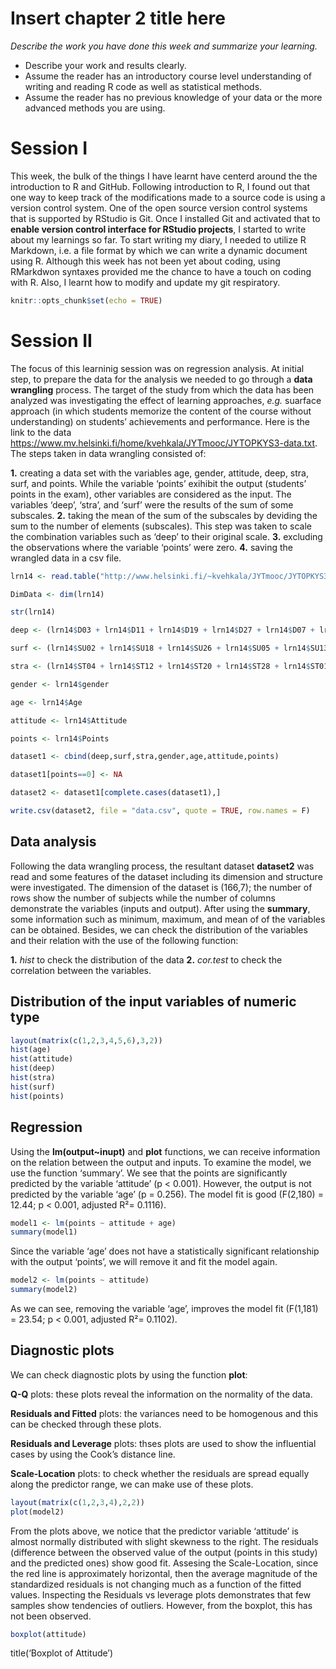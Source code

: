 # Insert chapter 2 title here

*Describe the work you have done this week and summarize your learning.*

- Describe your work and results clearly. 
- Assume the reader has an introductory course level understanding of writing and reading R code as well as statistical methods.
- Assume the reader has no previous knowledge of your data or the more advanced methods you are using.


# Session I

This week, the bulk of the things I have learnt have centerd around the the introduction to R and GitHub. Following introduction to R, I found out that one way to keep track of the modifications made to a source code is using a version control system. One of the open source version control systems that is supported by RStudio is Git. Once I installed Git and activated that to **enable version control interface for RStudio projects**, I started to write about my learnings so far. To start writing my diary, I needed to utilize R Markdown, i.e. a file format by which we can write a dynamic document using R. Although this week has not been yet about coding, using RMarkdwon syntaxes provided me the chance to have a touch on coding with R. Also, I learnt how to modify and update my git respiratory. 



```r
knitr::opts_chunk$set(echo = TRUE)
```

# Session II

The focus of this learninig session was on regression analysis. At initial step, to prepare the data for the analysis we needed to go through a **data wrangling** process. The target of the study from which the data has been analyzed was investigating the effect of learning approaches, *e.g.* suarface approach (in which students memorize the content of the course without understanding) on students' achievements and performance. Here is the link to the data <https://www.mv.helsinki.fi/home/kvehkala/JYTmooc/JYTOPKYS3-data.txt>. The steps taken in data wrangling consisted of:

 **1.** creating a data set with the variables age, gender, attitude, deep, stra, surf, and points. While the variable 'points' exihibit the output (students' points in the exam), other variables are considered as the input. The variables 'deep', 'stra', and 'surf' were the results of the sum of some subscales. 
 **2.** taking the mean of the sum of the subscales by deviding the sum to the number of elements (subscales). This step was taken to scale the combination variables such as 'deep' to their original scale. 
 **3.** excluding the observations where the variable 'points' were zero. 
 **4.** saving the wrangled data in a csv file. 
 
```r

lrn14 <- read.table("http://www.helsinki.fi/~kvehkala/JYTmooc/JYTOPKYS3-data.txt", sep="\t", header=TRUE)

DimData <- dim(lrn14) 

str(lrn14) 

deep <- (lrn14$D03 + lrn14$D11 + lrn14$D19 + lrn14$D27 + lrn14$D07 + lrn14$D14 + lrn14$D22 + lrn14$D30 + lrn14$D06 + lrn14$D15+ lrn14$D15+ lrn14$D23+ lrn14$D31)/12

surf <- (lrn14$SU02 + lrn14$SU18 + lrn14$SU26 + lrn14$SU05 + lrn14$SU13 + lrn14$SU21 + lrn14$SU29 + lrn14$SU08 + lrn14$SU16 + lrn14$SU24+ lrn14$SU32)/11

stra <- (lrn14$ST04 + lrn14$ST12 + lrn14$ST20 + lrn14$ST28 + lrn14$ST01 + lrn14$ST09 + lrn14$ST17 + lrn14$ST25)/8 

gender <- lrn14$gender

age <- lrn14$Age

attitude <- lrn14$Attitude

points <- lrn14$Points

dataset1 <- cbind(deep,surf,stra,gender,age,attitude,points)

dataset1[points==0] <- NA

dataset2 <- dataset1[complete.cases(dataset1),]

write.csv(dataset2, file = "data.csv", quote = TRUE, row.names = F)

```

## Data analysis 

Following the data wrangling process, the resultant dataset **dataset2** was read and some features of the dataset including its dimension and structure were investigated. The dimension of the dataset is (166,7); the number of rows show the number of subjects while the number of columns demonstrate the variables (inputs and output). After using the **summary**, some information such as minimum, maximum, and mean of of the variables can be obtained. Besides, we can check the distribution of the variables and their relation with the use of the following function: 

**1.** *hist* to check the distribution of the data
**2.** *cor.test* to check the correlation between the variables. 

## Distribution of the input variables of numeric type

```r
layout(matrix(c(1,2,3,4,5,6),3,2))
hist(age)
hist(attitude)
hist(deep)
hist(stra)
hist(surf)
hist(points)
```


## Regression 

Using the **lm(output~inupt)** and **plot** functions, we can receive information on the relation between the output and inputs. To examine the model, we use the function ‘summary’. We see that the points are significantly predicted by the variable ‘attitude’ (p < 0.001). However, the output is not predicted by the variable ‘age’ (p = 0.256). The model fit is good (F(2,180) = 12.44; p < 0.001, adjusted R²= 0.1116).

```r
model1 <- lm(points ~ attitude + age)
summary(model1)
```
Since the variable ‘age’ does not have a statistically significant relationship with the output ‘points’, we will remove it and fit the model again.

```r
model2 <- lm(points ~ attitude)
summary(model2)
```
As we can see, removing the variable ‘age’, improves the model fit (F(1,181) = 23.54; p < 0.001, adjusted R²= 0.1102).

## Diagnostic plots

We can check diagnostic plots by using the function **plot**:

**Q-Q** plots: these plots reveal the information on the normality of the data.

**Residuals and Fitted** plots: the variances need to be homogenous and this can be checked through these plots.

**Residuals and Leverage** plots: thses plots are used to show the influential cases by using the Cook’s distance line.

**Scale-Location** plots: to check whether the residuals are spread equally along the predictor range, we can make use of these plots.

```r
layout(matrix(c(1,2,3,4),2,2))
plot(model2)
```
From the plots above, we notice that the predictor variable ‘attitude’ is almost normally distributed with slight skewness to the right. The residuals (difference between the observed value of the output (points in this study) and the predicted ones) show good fit. Assesing the Scale-Location, since the red line is approximately horizontal, then the average magnitude of the standardized residuals is not changing much as a function of the fitted values. Inspecting the Residuals vs leverage plots demonstrates that few samples show tendencies of outliers. However, from the boxplot, this has not been observed.

```r
boxplot(attitude)
```
title('Boxplot of Attitude')